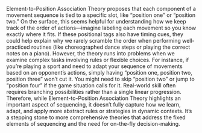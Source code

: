 Element-to-Position Association Theory proposes that each component of a movement sequence is tied to a specific slot, like “position one” or “position two.” On the surface, this seems helpful for understanding how we keep track of the order of actions—imagine labeling each movement so you know exactly where it fits. If these positional tags also have timing cues, they could help explain why we rarely scramble the order when performing well-practiced routines (like choreographed dance steps or playing the correct notes on a piano).
However, the theory runs into problems when we examine complex tasks involving rules or flexible choices. For instance, if you’re playing a sport and need to adapt your sequence of movements based on an opponent’s actions, simply having “position one, position two, position three” won’t cut it. You might need to skip “position two” or jump to “position four” if the game situation calls for it. Real-world skill often requires branching possibilities rather than a single linear progression.
Therefore, while Element-to-Position Association Theory highlights an important aspect of sequencing, it doesn’t fully capture how we learn, adapt, and apply more abstract rules or strategies in dynamic contexts. It’s a stepping stone to more comprehensive theories that address the fixed elements of sequencing and the need for on-the-fly decision-making.